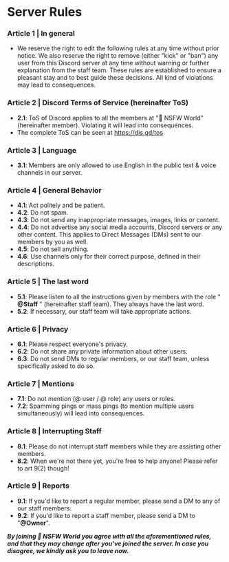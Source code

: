 # Server Rules


### Article 1 | In general

- We reserve the right to edit the following rules at any time without prior notice. We also reserve the right to remove (either "kick" or "ban") any user from this Discord server at any time without warning or further explanation from the staff team. These rules are established to ensure a pleasant stay and to best guide these decisions. All kind of violations may lead to consequences.


### Article 2 | Discord Terms of Service (hereinafter ToS)

- **2.1**: ToS of Discord applies to all the members at "🍒 NSFW World" (hereinafter member). Violating it will lead into consequences.
- The complete ToS can be seen at https://dis.gd/tos


### Article 3 | Language

- **3.1**: Members are only allowed to use English in the public text & voice channels in our server.


### Article 4 | General Behavior

- **4.1**: Act politely and be patient.
- **4.2**: Do not spam.
- **4.3**: Do not send any inappropriate messages, images, links or content.
- **4.4**: Do not advertise any social media accounts, Discord servers or any other content. This applies to Direct Messages (DMs) sent to our members by you as well.
- **4.5**: Do not sell anything.
- **4.6**: Use channels only for their correct purpose, defined in their descriptions.


### Article 5 | The last word

- **5.1**: Please listen to all the instructions given by members with the role " **@Staff** " (hereinafter staff team). They always have the last word.
- **5.2**: If necessary, our staff team will take appropriate actions.


### Article 6 | Privacy

- **6.1**: Please respect everyone's privacy.
- **6.2**: Do not share any private information about other users.
- **6.3**: Do not send DMs to regular members, or our staff team, unless specifically asked to do so.


### Article 7 | Mentions

- **7.1**: Do not mention (@ user / @ role) any users or roles.
- **7.2**: Spamming pings or mass pings (to mention multiple users simultaneously) will lead into consequences.


### Article 8 | Interrupting Staff

- **8.1**: Please do not interrupt staff members while they are assisting other members.
- **8.2**: When we're not there yet, you're free to help anyone! Please refer to art 9(2) though!


### Article 9 | Reports

- **9.1**: If you'd like to report a regular member, please send a DM to any of our staff members.
- **9.2**: If you'd like to report a staff member, please send a DM to "**@Owner**".


***By joining 🍒 NSFW World you agree with all the aforementioned rules, and that they may change after you've joined the server. In case you disagree, we kindly ask you to leave now.***

 